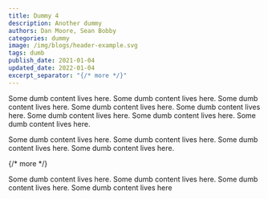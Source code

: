 ```yaml
---
title: Dummy 4
description: Another dummy
authors: Dan Moore, Sean Bobby
categories: dummy
image: /img/blogs/header-example.svg
tags: dumb
publish_date: 2021-01-04
updated_date: 2022-01-04
excerpt_separator: "{/* more */}"
---
```


Some dumb content lives here. Some dumb content lives here. Some dumb content lives here. Some dumb content lives here. Some dumb content lives here. Some dumb content lives here. Some dumb content lives here. Some dumb content lives here.

Some dumb content lives here. Some dumb content lives here. Some dumb content lives here. Some dumb content lives here.

{/* more */}

Some dumb content lives here. Some dumb content lives here. Some dumb content lives here. Some dumb content lives here